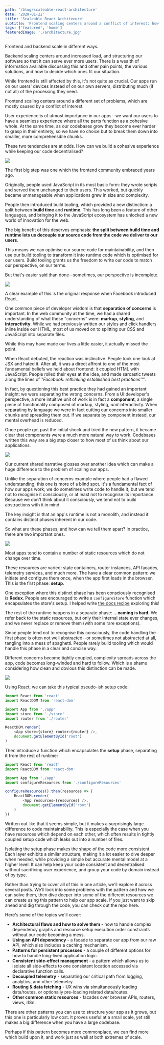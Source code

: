 ```yaml
---
path: '/blog/scaleable-react-architecture'
date: '2020-01-22'
title: 'Scaleable React Architecure'
subtitle: 'Frontend scaling centers around a conflict of interest: how can we build a cohesive experience while keeping our code decentralised?'
tags: ['featured', 'home']
featuredImage: './architecture.jpg'
---
```


Frontend and backend scale in different ways.

Backend scaling centers around increased load, and structuring our software so that it can serve ever more users. There is a wealth of information available discussing this and other pain points, the various solutions, and how to decide which ones fit our situation.

While frontend is still affected by this, it's not quite as crucial. Our apps run on our users' devices instead of on our own servers, distributing much (if not all) of the processing they need.

Frontend scaling centers around a different set of problems, which are mostly caused by a conflict of interest.

User experience is of utmost importance in our apps--we want our users to have a seamless experience where all the parts function as a cohesive whole. At the same time, as our codebases grow they become ever harder to grasp in their entirety, so we have no choice but to break them down into smaller, more comprehensible chunks.

These two tendencies are at odds. How can we build a cohesive experience while keeping our code decentralised?

![](./smartphone.jpg)

The first big step was one which the frontend community embraced years ago.

Originally, people used JavaScript in its most basic form: they wrote scripts and served them unchanged to their users. This worked, but quickly became unmanageable when applications grew in size and complexity.

People then introduced build tooling, which provided a new distinction: a split between **build time** and **runtime**. This has long been a feature of other languages, and bringing it to the JavaScript ecosystem has unlocked a new world of innovation for the web.

The big benefit of this deserves emphasis: **the split between build time and runtime lets us decouple our source code from the code we deliver to our users**.

This means we can optimise our source code for maintainability, and then use our build tooling to transform it into runtime code which is optimised for our users. Build tooling grants us the freedom to write our code to match our perspective, on our terms.

But that's easier said than done--sometimes, our perspective is incomplete.

![](./incomplete.jpg)

A clear example of this is the original response when Facebook introduced React.

One common piece of developer wisdom is that **separation of concerns** is important. In the web community at the time, we had a shared understanding of what these "concerns" were: **markup**, **styling**, and **interactivity**. While we had previously written our styles and click handlers inline inside our HTML, most of us moved on to splitting our CSS and JavaScript into separate files.

While this may have made our lives a little easier, it actually missed the point.

When React debuted, the reaction was instinctive. People took one look at JSX and hated it. After all, it was a direct affront to one of the most fundamental beliefs we held about frontend: it coupled HTML with JavaScript. People rolled their eyes at the idea, and made sarcastic tweets along the lines of _"Facebook: rethinking established best practices™"_.

In fact, by questioning this best practice they had gained an important insight: we were separating the wrong concerns. From a UI developer's perspective, a more intuitive unit of work is in fact a **component**, a single piece of functionality composed of markup, styling, _and_ interactivity. When separating by language we were in fact cutting our concerns into smaller chunks and spreading them out. If we separate by component instead, our mental overhead is reduced.

Once people got past the initial shock and tried the new pattern, it became clear that components were a much more natural way to work. Codebases written this way are a big step closer to how most of us think about our applications.

![](./code.jpg)

Our current shared narrative glosses over another idea which can make a huge difference to the problem of scaling our apps.

Unlike the separation of concerns example where people had a flawed understanding, this one is more of a blind spot. It's a fundamental fact of how our apps work; we do sometimes write code to handle it, but we tend not to recognise it consciously, or at least not to recognise its importance. Because we don't think about it consciously, we tend not to build abstractions with it in mind.

The key insight is that an app's runtime is not a monolith, and instead it contains distinct phases inherent in our code.

So what are these phases, and how can we tell them apart? In practice, there are two important ones.

![](./fork.jpg)

Most apps tend to contain a number of static resources which do not change over time.

These resources are varied: state containers, router instances, API facades, telemetry services, and much more. The have a clear common pattern: we initiate and configure them once, when the app first loads in the browser. This is the first phase: **setup**.

One exception where this distinct phase has been consciously recognised is **Redux**. People are encouraged to write a `configureStore` function which encapsulates the store's setup. I helped write [the docs recipe](https://redux.js.org/recipes/configuring-your-store/) exploring this!

The rest of the runtime happens in a separate phase: **...naming is hard**. We refer back to the static resources, but only their internal state ever changes, and we never replace or remove them (with some rare exceptions).

Since people tend not to recognise this consciously, the code handling the first phase is often not well abstracted--or sometimes not abstracted at all, tangling into a mess of spaghetti. People rarely build tooling which would handle this phase in a clear and concise way.

Different concerns become tightly coupled, complexity spreads across the app, code becomes long-winded and hard to follow. Which is a shame considering how clean and obvious this distinction can be made.

![](./architecture.jpg)

Using React, we can take this typical pseudo-ish setup code:

```js
import React from 'react'
import ReactDOM from 'react-dom'

import App from './app'
import store from './store'
import router from './router'

ReactDOM.render(
	<App store={store} router={router} />,
	document.getElementById('root')
)
```

Then introduce a function which encapsulates the **setup** phase, separating it from the rest of runtime:

```js
import React from 'react'
import ReactDOM from 'react-dom'

import App from './app'
import configureResources from './configureResources'

configureResources().then(resources => {
	ReactDOM.render(
		<App resources={resources} />,
		document.getElementById('root')
	)
})
```

Written out like that it seems simple, but it makes a surprisingly large difference to code maintainability. This is especially the case when you have resources which depend on each other, which often results in tightly coupled setup code which leaks out into a number of files.

Isolating the setup phase makes the shape of the code more consistent. Each layer exhibits a similar structure, making it a lot easier to dive deeper when needed, while providing a simple but accurate mental model at a higher level. It can help keep your code consistent and decentralised without sacrificing user experience, and group your code by domain instead of by type.

Rather than trying to cover all of this in one article, we'll explore it across several posts. We'll look into some problems with the pattern and how we can solve them, then dive deeper into some of the different resources we can create using this pattern to help our app scale. If you just want to skip ahead and dig through the code, you can check out the repo here.

Here's some of the topics we'll cover:

-   **Architectural flaws and how to solve them** - how to handle complex dependency graphs and resource setup execution order constraints without our code becoming a mess.
-   **Using an API dependency** - a facade to separate our app from our raw API, which also includes a caching mechanism.
-   **Patterns for persistent processes** - a couple of different options for how to handle long-lived application logic.
-   **Consistent side-effect management** - a pattern which allows us to isolate all side-effects to one consistent location accessed via declarative function calls.
-   **Decoupled telemetry** - separating our critical path from logging, analytics, and other telemetry.
-   **Routing & data fetching** - UX wins via simultaneously loading data/routes, or optionally pre-loading related data/routes.
-   **Other common static resources** - facades over browser APIs, routers, views, i18n.

There are other patterns you can use to structure your app as it grows, but this one is particularly low cost. It proves useful at a small scale, yet still makes a big difference when you have a large codebase.

Perhaps if this pattern becomes more commonplace, we can find more which build upon it, and work just as well at both extremes of scale.
